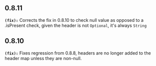 ## 0.8.11
**`(fix):`** Corrects the fix in 0.8.10 to check null value as opposed to a .isPresent check, given the header is not `Optional`, it's always `String`

## 0.8.10
**`(fix):`** Fixes regression from 0.8.8, headers are no longer added to the header map unless they are non-null.

